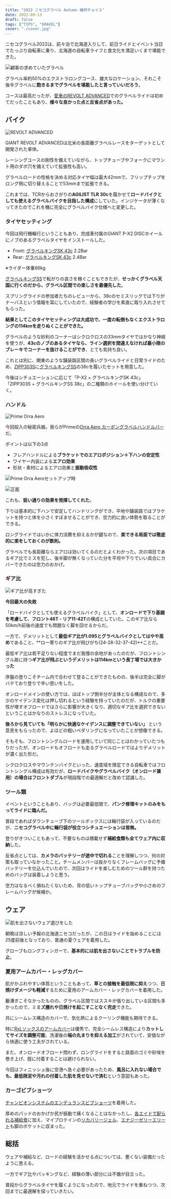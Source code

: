 ```yaml
---
title: "2022 ニセコグラベル Autumn 機材チョイス"
date: 2022-09-13
draft: false
tags: ["TIPS", "GRAVEL"]
cover: "./cover.jpg"
---
```


ニセコグラベル2022は、前々泊で北海道入りして、前日ライドとイベント当日でたっぷり自転車に乗り、北海道の自転車ライフと食文化を満足いくまで堪能できた。

<LinkCard url="https://blog.gensobunya.net/post/2022/09/nisekogravel22_1/" />

<LinkCard url="https://blog.gensobunya.net/post/2022/09/nisekogravel22_2/" />

![顧客の求めていたグラベル](./gravel.jpg)

グラベル率約50%のエクストラロングコース、雄大なロケーション、それこそ後半グラベルに**飽きるまでグラベルを堪能したと言っていいだろう**。

コースは最高だったが、[愛車のREVOLT ADVANCED](https://blog.gensobunya.net/post/2022/04/revolot_adv22_review/)でのグラベルライドは初めてだったこともあり、**様々な良かった点と反省点があった。**

## バイク

![REVOLT ADVANCED](./revolt.jpg)

<LinkCard url="https://blog.gensobunya.net/post/2022/04/revolot_adv22_review/" />

GIANT REVOLT ADVANCEDは北米の長距離グラベルレースをターゲットとして開発された車体。

レーシングユースの剛性を備えていながら、トップチューブやフォークにマウント用のダボ穴を備えていて拡張性も高い。

グラベルロードの性格を決める対応タイヤ幅は最大42mmで、フリップチップをロング側に切り替えることで53mmまで拡張できる。

これまでは、TCRからおさがりの**AGILIST TLR 30c**を履かせて**ロードバイクとしても使えるグラベルバイクを目指した構成**にしていた。インジケータが薄くなってきたのでこれを機に完全にグラベルバイク仕様へと変更した。

### タイヤセッティング

今回は飛行機輪行ということもあり、完成車付属のGIANT P-X2 DISCホイールにノブのあるグラベルタイヤをインストールした。

- Front: [グラベルキングSK 43c](https://amzn.to/3U2z4ji) 2.2Bar
- Rear: [グラベルキングSK 43c](https://amzn.to/3U2z4ji) 2.4Bar

※ライダー体重66kg

<Amzn asin="B07D6WP95G" />

[グラベルキングSS](https://amzn.to/3d4VBvu)で転がりの良さを稼ぐこともできたが、**せっかくグラベル天国に行くのだから、グラベル区間での楽しさを最優先した**。

スプリングライドの参加者たちのレビューから、38cのセミスリックでは下りがナーバスという情報を耳にしていたので、経験者の学びを素直に取り入れさせてもらった。

**結果としてこのタイヤセッティングは大成功で、一度の転倒もなくエクストラロングの114kmを走りぬくことができた。**

グラベルのような砂利のコーナーはシクロクロスの33mmタイヤではかなり神経を使うが、**43cのノブのあるタイヤなら、ライン選択を間違えなければ最小限のブレーキでコーナーを抜けることができ**、とても気持ち良い。

これとは別に、関東のような舗装路区間の長いグラベルライドと日常ライドのため、[ZIPP303S](https://store.shopping.yahoo.co.jp/qbei/pc-810594.html)に[グラベルキングSS](https://amzn.to/3d4VBvu)の38cを履いたセットを用意した。

今後はシチュエーションに応じて「P-X2 + グラベルキングSK 43c」「ZIPP303S + グラベルキングSS 38c」の二種類のホイールを使い分けていく。

### ハンドル

![Prime Orra Aero](./orra_aero.jpg)

今回投入の秘密兵器。我らがPrimeの[Orra Aero カーボングラベルハンドルバー](https://www.wiggle.jp/prime-orra-aero-%E3%82%AB%E3%83%BC%E3%83%9C%E3%83%B3%E3%82%B0%E3%83%A9%E3%83%99%E3%83%AB%E3%83%8F%E3%83%B3%E3%83%89%E3%83%AB%E3%83%90%E3%83%BC)だ。

<LinkCard url="https://www.wiggle.jp/prime-orra-aero-%E3%82%AB%E3%83%BC%E3%83%9C%E3%83%B3%E3%82%B0%E3%83%A9%E3%83%99%E3%83%AB%E3%83%8F%E3%83%B3%E3%83%89%E3%83%AB%E3%83%90%E3%83%BC" />

ポイントは以下の3点

- フレアハンドルによる**ブラケットでのエアロポジション＋下ハンの安定性**
- ワイヤー内装による**エアロ効果**
- 形状・素材によるエアロ効果と**振動吸収性**

![Prime Orra Aeroセットアップ時](./cameras.jpg)

![正面](./set.jpg)

これも、**狙い通りの効果を発揮してくれた**。

下りは基本的に下ハンで安定してハンドリングができ、平地や舗装路ではブラケットを持つと体を小さくすぼませることができ、空力的に良い体勢を取ることができる。

ロングライドではいかに体力消費を抑えるかが鍵なので、**楽できる局面では徹底的に楽をしておくのが鉄則。**

グラベルでも長距離ならエアロは効いてくるのだとよくわかった。次の項目であるギア比でミスを犯し、後半脚が無くなっていた分を平坦や下りでいい具合にカバーできたのは空力のおかげ。

### ギア比

![ギア比が高すぎた](./gear_ratio.jpg)

**今回最大の失敗**

「ロードバイクとしても使えるグラベルバイク」として、**オンロードで下り基調を考慮して、フロント46T - リア11-42T**の構成としていた。このギア比なら50km/h前後の速度でも問題なく脚を回せるからだ。

一方で、デメリットとして**最低ギア比が1.095とグラベルバイクとしてはやや高め**であること、**ロー寄りのギア比が飛びがち(24-28-32-37-42)**ことだ。

最低ギア比は若干足りない程度でまだ我慢の余地があったのだが、フロントシングル故に持つ**ギア比が飛ぶというデメリットは114kmという長丁場では大きかった**

序盤の登りこそチーム内で合わせて登ることができたものの、後半は完全に脚がバテており登りで辛い思いをした。

オンロードメインの使い方では、ほぼトップ側半分が主体となる構成なので、多少のケイデンス変化は押し切れるという経験を持っていたのだが、トルクの重要性が増すオフロードではさらに影響が大きくなり、適切なギア比を選択できないということはかなりのストレスになっていた。

**後ろから見ていても「明らかに快適なケイデンスに調整できていない」** という意見をもらったので、よほどの粗いペダリングになっていたことが想像できる。

<LinkCard url="https://blog.gensobunya.net/post/2021/10/single_road_longterm/" />

そもそも、フロントシングルロードを運用していて同じことはわかっていたつもりだったが、オンロードもオフロードも走るグラベルロードではよりデメリットが濃く出た形だ。

シクロクロスやマウンテンバイクといった、速度域を限定できる自転車ではフロントシングル構成は有効だが、**ロードバイクやグラベルバイク（オンロード兼用）の場合はフロントダブル**が現段階での最適解だと改めて認識した。

### ツール類

イベントということもあり、バッグは必要最低限で、**パンク修理キットのみをもってライドに臨んだ。**

普段であればダウンチューブ下のツールボックスには輪行袋が入っているのだが、**ニセコグラベル中に輪行袋が役立つシチュエーションは皆無。**

登りがきついこともあって、不要なものは積載せず**補給食類も全てウェア内に収納**した。

反省点としては、**カメラのバッテリーが途中で切れる**ことを理解しつつ、何の対策も取っていなかったこと。チームメンバーは抜かりなくフレームバッグに予備バッテリーを仕込んでいたので、次回はライドを楽しむためのツール群を持つためのバッグは装着しようと思う。

空力はなるべく損ねたくないため、背の低いトップチューブバッグや小さめのフレームバッグが候補か。

## ウェア

![肌を出さないウェア選びをした](./wear.jpg)

朝晩は涼しい予報の北海道ニセコだったが、この日はライドを始めることには25度前後となっており、普通の夏ウェアを着用した。

グローブもロングフィンガーで、**基本的には肌を出さないことでトラブルを防止**。

### 夏用アームカバー・レッグカバー

肌がかぶれやすい体質ということもあって、**草との接触を最低限に抑え**つつ、**日焼けダメージも軽減**するために夏用のアームカバー・レッグカバーを着用した。

藪漕ぎこそなかったものの、グラベル区間ではススキが張り出している区間も多かったので、ミ**ミズ腫れや日焼けを起こすことなく完走**できた。

<LinkCard url="https://www.amazon.co.jp/gp/product/B01MXTBQ8U/" isAmazonLink />

<LinkCard url="https://www.giant.co.jp/giant23/acc_datail.php?p_id=A0002338" />

共にシームレス構造のカバーで、気化熱によるクーリング機能も期待できる。

特に[RxLソックスのアームカバー](https://amzn.to/3xo7Tpm)は優秀で、完全シームレス構造により**カットしてサイズを調整可能**、洗濯後の**端の丸まりを抑える加工**がされていて、安価ながら快適に使う工夫がされている。

また、オンロードオフロード問わず、ロングライドをすると路面のゴミや砂埃を巻き上げ、脛に付着することは避けられない。

今回はフィニッシュ後に空港へ急ぐ必要があったため、**風呂に入れない場合でも、最低限泥や汚れの付着した肌を見せないで済む**という意図もあった。

### カーゴビブショーツ

[チャンピオンシステムのエンデュランスビブショーツ](https://champsys.shop/collections/mens-shorts-bibshorts/products/performance-endurance-bibshorts-unison-mens)を着用した。

<LinkCard url="https://blog.gensobunya.net/post/2022/08/champ_sys_cargo/" />

厚めのパッドのおかげか尻が振動で痛くなることはなかったし、[各エイドで配られる補給食](https://amzn.to/3de1xlP)に加え、マイプロテインの[リカバリージェル](https://px.a8.net/svt/ejp?a8mat=3N3PXV+GF7GHE+45DI+BW0YB&a8ejpredirect=https%3A%2F%2Fwww.myprotein.jp%2Fsports-nutrition%2Frecovery-gel-elite%2F11214831.html)、[エナジーゼリーエリート](https://px.a8.net/svt/ejp?a8mat=3N3PXV+GF7GHE+45DI+BW0YB&a8ejpredirect=https%3A%2F%2Fwww.myprotein.jp%2Fsports-nutrition%2Fenergy-gel-elite-12-pack%2F11271257.html)も脚のポケットに収まった。

## 総括

ウェアや補給など、ロードの経験を活かせる点については、悪くない装備だったように思える。

一方でギア比やパッキングなど、経験の薄い部分には不備が目立った。

普段からグラベルタイヤを履くようになったので、地元でライドを重ねつつ、次回までに最適解を探っていきたい。
